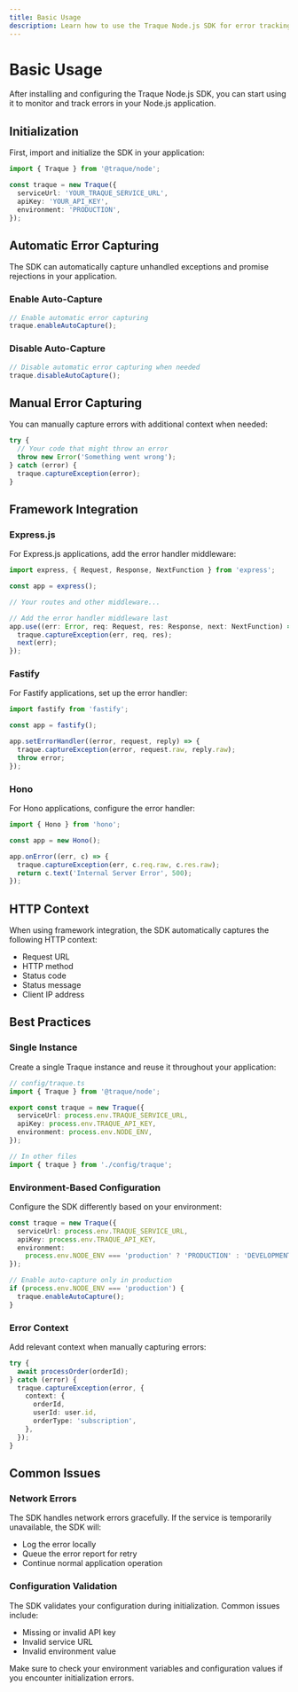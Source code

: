 ```yaml
---
title: Basic Usage
description: Learn how to use the Traque Node.js SDK for error tracking and monitoring in your application.
---
```


# Basic Usage

After installing and configuring the Traque Node.js SDK, you can start using it to monitor and track errors in your Node.js application.

## Initialization

First, import and initialize the SDK in your application:

```typescript
import { Traque } from '@traque/node';

const traque = new Traque({
  serviceUrl: 'YOUR_TRAQUE_SERVICE_URL',
  apiKey: 'YOUR_API_KEY',
  environment: 'PRODUCTION',
});
```

## Automatic Error Capturing

The SDK can automatically capture unhandled exceptions and promise rejections in your application.

### Enable Auto-Capture

```typescript
// Enable automatic error capturing
traque.enableAutoCapture();
```

### Disable Auto-Capture

```typescript
// Disable automatic error capturing when needed
traque.disableAutoCapture();
```

## Manual Error Capturing

You can manually capture errors with additional context when needed:

```typescript
try {
  // Your code that might throw an error
  throw new Error('Something went wrong');
} catch (error) {
  traque.captureException(error);
}
```

## Framework Integration

### Express.js

For Express.js applications, add the error handler middleware:

```typescript
import express, { Request, Response, NextFunction } from 'express';

const app = express();

// Your routes and other middleware...

// Add the error handler middleware last
app.use((err: Error, req: Request, res: Response, next: NextFunction) => {
  traque.captureException(err, req, res);
  next(err);
});
```

### Fastify

For Fastify applications, set up the error handler:

```typescript
import fastify from 'fastify';

const app = fastify();

app.setErrorHandler((error, request, reply) => {
  traque.captureException(error, request.raw, reply.raw);
  throw error;
});
```

### Hono

For Hono applications, configure the error handler:

```typescript
import { Hono } from 'hono';

const app = new Hono();

app.onError((err, c) => {
  traque.captureException(err, c.req.raw, c.res.raw);
  return c.text('Internal Server Error', 500);
});
```

## HTTP Context

When using framework integration, the SDK automatically captures the following HTTP context:

- Request URL
- HTTP method
- Status code
- Status message
- Client IP address

## Best Practices

### Single Instance

Create a single Traque instance and reuse it throughout your application:

```typescript
// config/traque.ts
import { Traque } from '@traque/node';

export const traque = new Traque({
  serviceUrl: process.env.TRAQUE_SERVICE_URL,
  apiKey: process.env.TRAQUE_API_KEY,
  environment: process.env.NODE_ENV,
});

// In other files
import { traque } from './config/traque';
```

### Environment-Based Configuration

Configure the SDK differently based on your environment:

```typescript
const traque = new Traque({
  serviceUrl: process.env.TRAQUE_SERVICE_URL,
  apiKey: process.env.TRAQUE_API_KEY,
  environment:
    process.env.NODE_ENV === 'production' ? 'PRODUCTION' : 'DEVELOPMENT',
});

// Enable auto-capture only in production
if (process.env.NODE_ENV === 'production') {
  traque.enableAutoCapture();
}
```

### Error Context

Add relevant context when manually capturing errors:

```typescript
try {
  await processOrder(orderId);
} catch (error) {
  traque.captureException(error, {
    context: {
      orderId,
      userId: user.id,
      orderType: 'subscription',
    },
  });
}
```

## Common Issues

### Network Errors

The SDK handles network errors gracefully. If the service is temporarily unavailable, the SDK will:

- Log the error locally
- Queue the error report for retry
- Continue normal application operation

### Configuration Validation

The SDK validates your configuration during initialization. Common issues include:

- Missing or invalid API key
- Invalid service URL
- Invalid environment value

Make sure to check your environment variables and configuration values if you encounter initialization errors.
